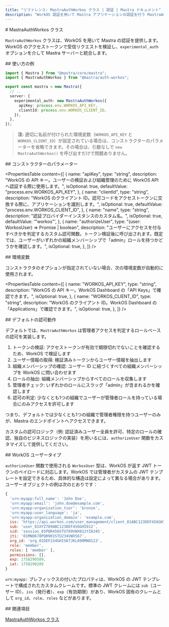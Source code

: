 ```yaml
---
title: "リファレンス: MastraAuthWorkos クラス | 認証 | Mastra ドキュメント"
description: "WorkOS 認証を用いて Mastra アプリケーションの認証を行う MastraAuthWorkos クラスの API リファレンス。"
---
```


<div id="mastraauthworkos-class">
  # MastraAuthWorkos クラス
</div>

`MastraAuthWorkos` クラスは、WorkOS を用いて Mastra の認証を提供します。WorkOS のアクセストークンで受信リクエストを検証し、`experimental_auth` オプションを介して Mastra サーバーと統合します。

<div id="usage-example">
  ## 使い方の例
</div>

```typescript title="src/mastra/index.ts" showLineNumbers copy
import { Mastra } from "@mastra/core/mastra";
import { MastraAuthWorkos } from "@mastra/auth-workos";

export const mastra = new Mastra({
  // ..
  server: {
    experimental_auth: new MastraAuthWorkos({
      apiKey: process.env.WORKOS_API_KEY,
      clientId: process.env.WORKOS_CLIENT_ID,
    }),
  },
});
```

> **注:** 適切に名前が付けられた環境変数（`WORKOS_API_KEY` と `WORKOS_CLIENT_ID`）が設定されている場合は、コンストラクターのパラメーターを省略できます。その場合は、引数なしで `new MastraAuthWorkos()` を呼び出すだけで問題ありません。


<div id="constructor-parameters">
  ## コンストラクターのパラメーター
</div>

<PropertiesTable
  content={[
    {
      name: "apiKey",
      type: "string",
      description:
        "WorkOS の API キー。ユーザーの検証および組織管理のために WorkOS API へ認証する際に使用します。",
      isOptional: true,
      defaultValue: "process.env.WORKOS_API_KEY",
    },
    {
      name: "clientId",
      type: "string",
      description:
        "WorkOS のクライアント ID。認可コードをアクセストークンに交換する際に、アプリケーションを識別します。",
      isOptional: true,
      defaultValue: "process.env.WORKOS_CLIENT_ID",
    },
    {
      name: "name",
      type: "string",
      description: "認証プロバイダーインスタンスのカスタム名。",
      isOptional: true,
      defaultValue: '"workos"',
    },
    {
      name: "authorizeUser",
      type: "(user: WorkosUser) => Promise<boolean> | boolean",
      description:
        "ユーザーにアクセスを付与すべきかを判定するカスタム認可関数。トークン検証後に呼び出されます。既定では、ユーザーがいずれかの組織メンバーシップで「admin」ロールを持つかどうかを確認します。",
      isOptional: true,
    },
  ]}
/>

<div id="environment-variables">
  ## 環境変数
</div>

コンストラクタのオプションが指定されていない場合、次の環境変数が自動的に使用されます。

<PropertiesTable
  content={[
    {
      name: "WORKOS_API_KEY",
      type: "string",
      description:
        "WorkOS の API キー。WorkOS Dashboard の「API Keys」で確認できます。",
      isOptional: true,
    },
    {
      name: "WORKOS_CLIENT_ID",
      type: "string",
      description:
        "WorkOS のクライアント ID。WorkOS Dashboard の「Applications」で確認できます。",
      isOptional: true,
    },
  ]}
/>

<div id="default-authorization-behavior">
  ## デフォルトの認可動作
</div>

デフォルトでは、`MastraAuthWorkos` は管理者アクセスを判定するロールベースの認可を実装します。

1. トークンの検証: アクセストークンが有効で期限切れでないことを確認するため、WorkOS で検証します
2. ユーザー情報の取得: 検証済みトークンからユーザー情報を抽出します
3. 組織メンバーシップの確認: ユーザー ID に紐づくすべての組織メンバーシップを WorkOS に問い合わせます
4. ロールの抽出: 組織メンバーシップからすべてのロールを収集します
5. 管理者チェック: いずれかのロールにスラッグ「admin」が含まれるかを確認します
6. 認可の判定: 少なくとも1つの組織でユーザーが管理者ロールを持っている場合にのみアクセスを許可します

つまり、デフォルトでは少なくとも1つの組織で管理者権限を持つユーザーのみが、Mastra のエンドポイントへアクセスできます。

カスタムの認可ロジック（例: 認証済みユーザー全員を許可、特定のロールの確認、独自のビジネスロジックの実装）を用いるには、`authorizeUser` 関数をカスタマイズして提供してください。

<div id="workos-user-type">
  ## WorkOS ユーザータイプ
</div>

`authorizeUser` 関数で使用される `WorkosUser` 型は、WorkOS が返す JWT トークンのペイロードに対応します。WorkOS では管理者がカスタムの JWT テンプレートを設定できるため、具体的な構造は設定によって異なる場合があります。ユーザーオブジェクトの例は次のとおりです：

```javascript
{
  'urn:myapp:full_name': 'John Doe',
  'urn:myapp:email': 'john.doe@example.com',
  'urn:myapp:organization_tier': 'bronze',
  'urn:myapp:user_language': 'ja',
  'urn:myapp:organization_domain': 'example.com',
  iss: 'https://api.workos.com/user_management/client_01ABC123DEF456GHI789JKL012',
  sub: 'user_01XYZ789ABC123DEF456GHI012',
  sid: 'session_01PQR456STU789VWX012YZA345',
  jti: '01MNO678PQR901STU234VWX567',
  org_id: 'org_01DEF234GHI567JKL890MNO123',
  role: 'member',
  roles: [ 'member' ],
  permissions: [],
  exp: 1758290589,
  iat: 1758290289
}
```

`urn:myapp:` プレフィックスの付いたプロパティは、WorkOS の JWT テンプレートで構成されたカスタムクレームです。標準の JWT クレームには `sub`（ユーザー ID）、`iss`（発行者）、`exp`（有効期限）があり、WorkOS 固有のクレームとして `org_id`、`role`、`roles` などがあります。


<div id="related">
  ## 関連項目
</div>

[MastraAuthWorkos クラス](/docs/auth/workos)